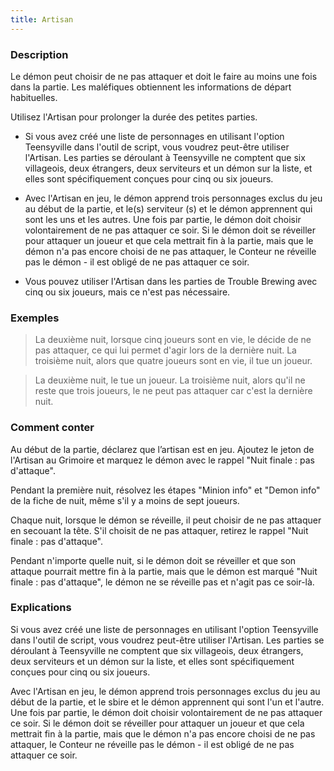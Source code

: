 ```yaml
---
title: Artisan
---
```



<Fabled ARTISAN header />

### Description

Le démon peut choisir de ne pas attaquer et doit le faire au moins une fois dans la partie. Les maléfiques obtiennent les informations de départ habituelles.

Utilisez l'Artisan pour prolonger la durée des petites parties. 

-   Si vous avez créé une liste de personnages en utilisant l'option Teensyville dans l'outil de script, vous voudrez peut-être utiliser l'Artisan. Les parties se déroulant à Teensyville ne comptent que six villageois, deux étrangers, deux serviteurs et un démon sur la liste, et elles sont spécifiquement conçues pour cinq ou six joueurs. 

-   Avec l'Artisan en jeu, le démon apprend trois personnages exclus du jeu au début de la partie, et le(s) serviteur (s) et le démon apprennent qui sont les uns et les autres. Une fois par partie, le démon doit choisir volontairement de ne pas attaquer ce soir. Si le démon doit se réveiller pour attaquer un joueur et que cela mettrait fin à la partie, mais que le démon n'a pas encore choisi de ne pas attaquer, le Conteur ne réveille pas le démon - il est obligé de ne pas attaquer ce soir. 

-   Vous pouvez utiliser l'Artisan dans les parties de Trouble Brewing avec cinq ou six joueurs, mais ce n'est pas nécessaire. 

### Exemples

> La deuxième nuit, lorsque cinq joueurs sont en vie, le <Role IMP /> décide de ne pas attaquer, ce qui lui permet d'agir lors de la dernière nuit. La troisième nuit, alors que quatre joueurs sont en vie, il tue un joueur. 

> La deuxième nuit, le <Role IMP /> tue un joueur. La troisième nuit, alors qu'il ne reste que trois joueurs, le <Role IMP /> ne peut pas attaquer car c'est la dernière nuit. 

### Comment conter

Au début de la partie, déclarez que l’artisan est en jeu. Ajoutez le jeton de l'Artisan au Grimoire et marquez le démon avec le rappel "Nuit finale : pas d'attaque". 

Pendant la première nuit, résolvez les étapes "Minion info" et "Demon info" de la fiche de nuit, même s'il y a moins de sept joueurs. 

Chaque nuit, lorsque le démon se réveille, il peut choisir de ne pas attaquer en secouant la tête. S'il choisit de ne pas attaquer, retirez le rappel "Nuit finale : pas d'attaque".

Pendant n'importe quelle nuit, si le démon doit se réveiller et que son attaque pourrait mettre fin à la partie, mais que le démon est marqué "Nuit finale : pas d'attaque", le démon ne se réveille pas et n'agit pas ce soir-là.

### Explications

Si vous avez créé une liste de personnages en utilisant l'option Teensyville dans l'outil de script, vous voudrez peut-être utiliser l'Artisan. Les parties se déroulant à Teensyville ne comptent que six villageois, deux étrangers, deux serviteurs et un démon sur la liste, et elles sont spécifiquement conçues pour cinq ou six joueurs. 

Avec l'Artisan en jeu, le démon apprend trois personnages exclus du jeu au début de la partie, et le sbire et le démon apprennent qui sont l'un et l'autre. Une fois par partie, le démon doit choisir volontairement de ne pas attaquer ce soir. Si le démon doit se réveiller pour attaquer un joueur et que cela mettrait fin à la partie, mais que le démon n'a pas encore choisi de ne pas attaquer, le Conteur ne réveille pas le démon - il est obligé de ne pas attaquer ce soir. 
